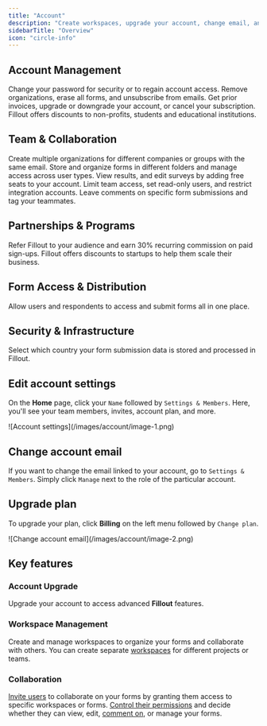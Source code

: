 ```yaml
---
title: "Account"
description: "Create workspaces, upgrade your account, change email, and invite users to collaborate on your forms."
sidebarTitle: "Overview"
icon: "circle-info"
---
```


## Account Management

<CardGroup cols={2}>
  <Card title="Reset your password" icon="unlock-keyhole" iconType="regular" color="#FFC738" href="/reset-password">
    Change your password for security or to regain account access.
  </Card>
  <Card title="Delete your Fillout account" icon="user-xmark" iconType="regular" color="#FFC738" href="/delete-user-account">
    Remove organizations, erase all forms, and unsubscribe from emails.
  </Card>
  <Card title="Billing and payments" icon="money-bill" iconType="regular" color="#FFC738" href="/billing-and-payments">
    Get prior invoices, upgrade or downgrade your account, or cancel your subscription.
  </Card>
  <Card title="Pricing discounts" icon="badge-percent" iconType="regular" color="#FFC738" href="/pricing-discounts">
    Fillout offers discounts to non-profits, students and educational institutions.
  </Card>
</CardGroup>

## Team & Collaboration

<CardGroup cols={2}>
  <Card title="Organizations" icon="building" iconType="regular" color="#FFC738" href="/organizations">
    Create multiple organizations for different companies or groups with the same email.
  </Card>
  <Card title="Workspaces" icon="folders" iconType="regular" color="#FFC738" href="/workspaces">
    Store and organize forms in different folders and manage access across user types.
  </Card>
  <Card title="Invite team members to your forms" icon="user-plus" iconType="regular" color="#FFC738" href="/invite-collaborators">
    View results, and edit surveys by adding free seats to your account.
  </Card>
  <Card title="Granular permissions" icon="universal-access" iconType="regular" color="#FFC738" href="/granular-permissions">
    Limit team access, set read-only users, and restrict integration accounts.
  </Card>
  <Card title="Comment on form submissions" icon="comment-dots" iconType="regular" color="#FFC738" href="/comment">
    Leave comments on specific form submissions and tag your teammates.
  </Card>
</CardGroup>

## Partnerships & Programs

<CardGroup cols={2}>
  <Card title="Affiliate program" icon="hand-holding-circle-dollar" iconType="regular" color="#FFC738" href="/affiliate-program">
    Refer Fillout to your audience and earn 30% recurring commission on paid sign-ups.
  </Card>
  <Card title="Startups and partners" icon="briefcase" iconType="regular" color="#FFC738" href="/startup-discount">
    Fillout offers discounts to startups to help them scale their business.
  </Card>
</CardGroup>

## Form Access & Distribution

<CardGroup cols={2}>
  <Card title="Form portal" icon="computer-classic" iconType="regular" color="#FFC738" href="/form-portal">
    Allow users and respondents to access and submit forms all in one place.
  </Card>
</CardGroup>

## Security & Infrastructure

<CardGroup cols={2}>
  <Card title="Deployment region" icon="map-location-dot" iconType="regular" color="#FFC738" href="/deployment-region">
    Select which country your form submission data is stored and processed in Fillout.
  </Card>
</CardGroup>

## Edit account settings

On the **Home** page, click your `Name` followed by `Settings & Members`. Here, you'll see your team members, invites, account plan, and more.

<Frame>
  ![Account settings](/images/account/image-1.png)
</Frame>

## Change account email

If you want to change the email linked to your account, go to `Settings & Members`. Simply click `Manage` next to the role of the particular account.

## Upgrade plan

To upgrade your plan, click **Billing** on the left menu followed by `Change plan`.

<Frame>
  ![Change account email](/images/account/image-2.png)
</Frame>

## Key features

### Account Upgrade

Upgrade your account to access advanced **Fillout** features.

### Workspace Management

Create and manage workspaces to organize your forms and collaborate with others. You can create separate [workspaces](/workspaces) for different projects or teams.

### Collaboration

[Invite users](/invite-collaborators) to collaborate on your forms by granting them access to specific workspaces or forms. [Control their permissions](/granular-permissions) and decide whether they can view, edit, [comment on](/comment), or manage your forms.
